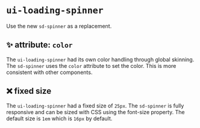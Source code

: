 # `ui-loading-spinner`

Use the new `sd-spinner` as a replacement.

## ✨ attribute: `color`

The `ui-loading-spinner` had its own color handling through global skinning. The `sd-spinner` uses the `color` attribute to set the color. This is more consistent with other components.

## ❌ fixed size

The `ui-loading-spinner` had a fixed size of `25px`. The `sd-spinner` is fully responsive and can be sized with CSS using the font-size property. The default size is `1em` which is `16px` by default.
